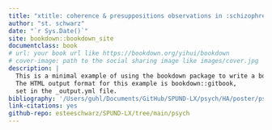 ```yaml
--- 
title: "xtitle: coherence & presuppositions observations in :schizophrenia: threads"
author: "st. schwarz"
date: "`r Sys.Date()`"
site: bookdown::bookdown_site
documentclass: book
# url: your book url like https://bookdown.org/yihui/bookdown
# cover-image: path to the social sharing image like images/cover.jpg
description: |
  This is a minimal example of using the bookdown package to write a book.
  The HTML output format for this example is bookdown::gitbook,
  set in the _output.yml file.
bibliography: '/Users/guhl/Documents/GitHub/SPUND-LX/psych/HA/poster/psych.bib'
link-citations: yes
github-repo: esteeschwarz/SPUND-LX/tree/main/psych
---
```


